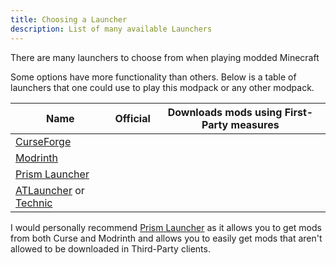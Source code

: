 ```yaml
---
title: Choosing a Launcher
description: List of many available Launchers
---
```



There are many launchers to choose from when playing modded Minecraft

Some options have more functionality than others. Below is a table of launchers that one could use to play this modpack or any other modpack.

| Name                                                                             | Official                                                         | Downloads mods using First-Party measures                        |
| -------------------------------------------------------------------------------- | ---------------------------------------------------------------- | ---------------------------------------------------------------- |
| [CurseForge](https://www.curseforge.com/download/app)                            | <Icon name="approve-check" color="mediumseagreen" size="2rem" /> | <Icon name="approve-check" color="mediumseagreen" size="2rem" /> |
| [Modrinth](https://modrinth.com/app)                                             | <Icon name="approve-check" color="mediumseagreen" size="2rem" /> | <Icon name="approve-check" color="mediumseagreen" size="2rem" /> |
| [Prism Launcher](https://github.com/PrismLauncher/PrismLauncher)                 | <Icon name="close" color="darkred" size="2rem" />                | <Icon name="close" color="darkred" size="2rem" />                |
| [ATLauncher](https://atlauncher.com/) or [Technic](https://www.technicpack.net/) | <Icon name="close" color="darkred" size="2rem" />                | <Icon name="close" color="darkred" size="2rem" />                |

I would personally recommend [Prism Launcher](https://github.com/PrismLauncher/PrismLauncher) <Icon name="github" /> as it allows you to get mods from both Curse and Modrinth and allows you to easily get mods that aren't allowed to be downloaded in Third-Party clients.
